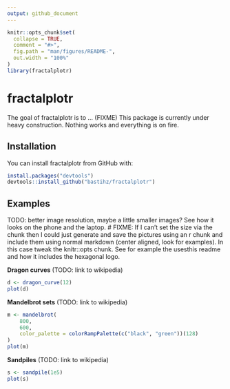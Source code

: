 ```yaml
---
output: github_document
---
```


<!-- README.md is generated from README.Rmd. Please edit that file -->

```r
knitr::opts_chunk$set(
  collapse = TRUE,
  comment = "#>",
  fig.path = "man/figures/README-",
  out.width = "100%"
)
library(fractalplotr)
```
# fractalplotr

The goal of fractalplotr is to ... (FIXME)
This package is currently under heavy construction. Nothing works and everything
is on fire.

## Installation

You can install fractalplotr from GitHub with:

``` r
install.packages("devtools")
devtools::install_github("bastihz/fractalplotr")
```
## Examples

TODO: better image resolution, maybe a little smaller images? See how it looks on the phone and the laptop.
# FIXME: If I can't set the size via the chunk then I could just generate and save the pictures using an r chunk and include them using normal markdown (center aligned, look for examples). In this case tweak the knitr::opts chunk. See for example the usesthis readme and how it includes the hexagonal logo.

**Dragon curves** (TODO: link to wikipedia)

```r
d <- dragon_curve(12)
plot(d)
```

**Mandelbrot sets** (TODO: link to wikipedia)

```r
m <- mandelbrot(
    800, 
    600, 
    color_palette = colorRampPalette(c("black", "green"))(128)
)
plot(m)
```


**Sandpiles** (TODO: link to wikipedia)


```r
s <- sandpile(1e5)
plot(s)
```

